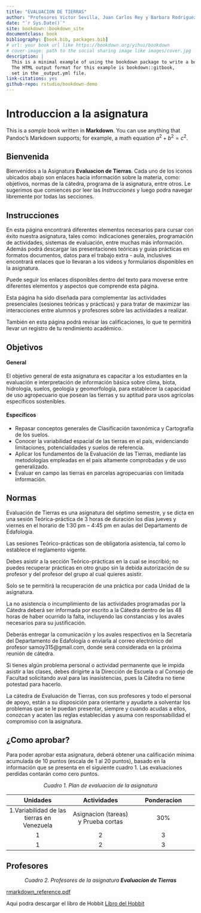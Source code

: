 ```yaml
--- 
title: "EVALUACION DE TIERRAS"
author: "Profesores Victor Sevilla, Juan Carlos Rey y Barbara Rodriguez"
date: "`r Sys.Date()`"
site: bookdown::bookdown_site
documentclass: book
bibliography: [book.bib, packages.bib]
# url: your book url like https://bookdown.org/yihui/bookdown
# cover-image: path to the social sharing image like images/cover.jpg
description: |
  This is a minimal example of using the bookdown package to write a book.
  The HTML output format for this example is bookdown::gitbook,
  set in the _output.yml file.
link-citations: yes
github-repo: rstudio/bookdown-demo
---
```


# Introduccion a la asignatura

This is a _sample_ book written in **Markdown**. You can use anything that Pandoc's Markdown supports; for example, a math equation $a^2 + b^2 = c^2$.

## Bienvenida {-}

Bienvenidos a la Asignatura **Evaluacion de Tierras**. Cada uno de los iconos ubicados abajo son enlaces hacia información sobre la materia, como: objetivos, normas de la cátedra, programa de la asignatura, entre otros. Le sugerimos que comiences por leer las *Instrucciones* y luego podra navegar libremente por todas las secciones.

## Instrucciones {-}

En esta página encontrará diferentes elementos necesarios para cursar con éxito nuestra asignatura, tales como:  indicaciones generales, programación de actividades, sistemas de evaluación, entre muchas más información. Además podrá descargar las presentaciones teóricas y guías prácticas en formatos documentos, datos para el trabajo extra - aula, inclusives encontrará enlaces que lo llevaran a los videos y formularios disponibles en la asignatura.

Puede seguir los enlaces disponibles dentro del texto para moverse entre diferentes elementos  y aspectos que comprende esta página.

Esta página ha sido diseñada para complementar las actividades presenciales (sesiones teóricas y prácticas) y para tratar de maximizar las interacciones entre alumnos y profesores sobre las actividades a realizar.

También en esta página podrá revisar las calificaciones, lo que te permitirá llevar un registro de tu rendimiento académico.

## Objetivos {-}

#### General {-}

El objetivo general de esta asignatura es capacitar a los estudiantes en la evaluación e interpretación de información básica sobre clima, biota, hidrología, suelos, geología y geomorfología, para establecer la capacidad de uso agropecuario que posean las tierras y su aptitud para usos agrícolas específicos sostenibles.

#### Específicos {-}

* Repasar conceptos generales de Clasificación taxonómica y Cartografía de los suelos.
* Conocer la variabilidad espacial de las tierras en el país,  evidenciando limitaciones, potencialidades y suelos de referencia.
* Aplicar los fundamentos de la Evaluación de las Tierras, mediante las metodologías empleadas en el país altamente comprobadas y de uso generalizado.
* Evaluar en campo las tierras en parcelas agropecuarias con limitada información.


## Normas {-}

Evaluación de Tierras es una asignatura del séptimo semestre, y se dicta en una sesión Teórica-práctica de 3 horas de duración los días jueves y viernes en el horario de 1:30 pm – 4:45 pm en aulas del Departamento de Edafología.

Las sesiones Teórico-prácticas son de obligatoria asistencia, tal como lo establece el reglamento vigente.

Debes asistir a la sección Teórico-prácticas en la cual se inscribió; no puedes recuperar prácticas en otro grupo sin la debida autorización de su profesor y del profesor del grupo al cual quieres asistir.

Solo se te permitirá la recuperación de una práctica por cada Unidad de la asignatura.

La no asistencia o incumplimiento de las actividades programadas por la Cátedra deberá ser informada por escrito a la Cátedra dentro de las 48 horas de haber ocurrido la falta, incluyendo las constancias y los avales necesarios para su justificación.

Deberás entregar la comunicación y los avales respectivos en la Secretaría del Departamento de Edafología o enviarla al correo electrónico del profesor  samoy315@gmail.com, donde será considerada en la próxima reunión de cátedra.

Si tienes algún problema personal o actividad permanente que le impida asistir a las clases, debes dirigirte a la Dirección de Escuela o al Consejo de Facultad solicitando aval para las inasistencias, pues la Cátedra no tiene potestad para hacerlo.

La cátedra de Evaluación de Tierras, con sus profesores y todo el personal de apoyo, están a su disposición para orientarte y ayudarte a solventar los problemas que se le puedan presentar, siempre y cuando acudas a ellos, conozcan y acaten las reglas establecidas y asuma con responsabilidad el compromiso con la asignatura.

## ¿Como aprobar? {-}

Para poder aprobar esta asignatura, deberá obtener una calificación mínima acumulada de 10 puntos (escala de 1 al 20 puntos), basado en la información que se presenta en el siguiente cuadro 1. Las evaluaciones perdidas contarán como cero puntos.

<center>*Cuadro 1. Plan de evaluacion de la asignatura*</center>

| Unidades | Actividades | Ponderacion |
|:---:|:---:|:---:|
| 1.Variabilidad de las tierras en Venezuela | Asignacion (tareas) y Prueba cortas | 30% |
| 1 | 2 | 3 |
| 1 | 2 | 3 |


## Profesores {-}

<center> *Cuadro 2. Profesores de la asignatura **Evaluacion de Tierras*** </center>

[rmarkdown_reference.pdf](https://github.com/JoseCaicedoDev/cardReact/files/9688200/rmarkdown_reference.pdf)

Aqui podra descargar el libro de Hobbit [Libro del Hobbit](pdf/hobbit.pdf)